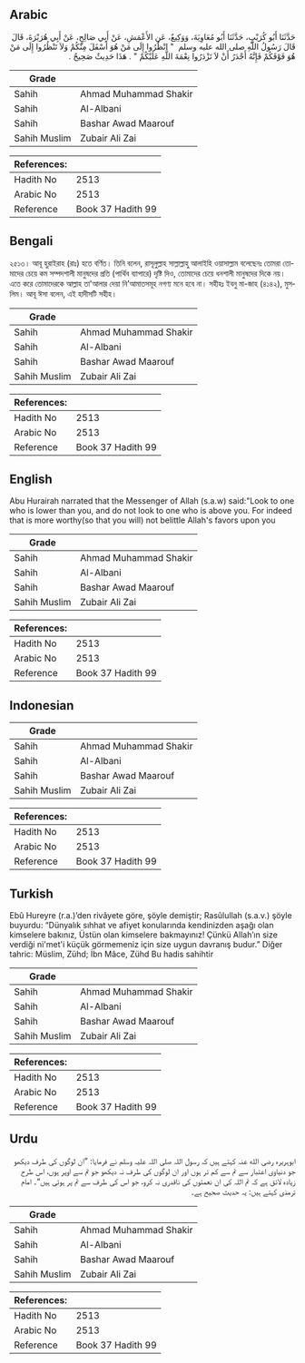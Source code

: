 ## Arabic


<div dir="rtl" lang="ar" style={{fontSize:'larger',backgroundColor:'#f8f9fa',padding:20}}>
حَدَّثَنَا أَبُو كُرَيْبٍ، حَدَّثَنَا أَبُو مُعَاوِيَةَ، وَوَكِيعٌ، عَنِ الأَعْمَشِ، عَنْ أَبِي صَالِحٍ، عَنْ أَبِي هُرَيْرَةَ، قَالَ قَالَ رَسُولُ اللَّهِ صلى الله عليه وسلم ‏ "‏ انْظُرُوا إِلَى مَنْ هُوَ أَسْفَلَ مِنْكُمْ وَلاَ تَنْظُرُوا إِلَى مَنْ هُوَ فَوْقَكُمْ فَإِنَّهُ أَجْدَرُ أَنْ لاَ تَزْدَرُوا نِعْمَةَ اللَّهِ عَلَيْكُمْ ‏"‏ ‏.‏ هَذَا حَدِيثٌ صَحِيحٌ ‏.‏
</div>
<div style={{backgroundColor:'#f8f9fa',padding:20, marginBottom: 10}}><table> <thead> <tr> <th>Grade</th> <th></th> </tr> </thead> <tbody> <tr><td>Sahih</td><td>Ahmad Muhammad Shakir</td></tr><tr><td>Sahih</td><td>Al-Albani</td></tr><tr><td>Sahih</td><td>Bashar Awad Maarouf</td></tr><tr><td>Sahih Muslim</td><td>Zubair Ali Zai</td></tr></tbody></table><table> <thead> <tr> <th>References:</th> <th></th> </tr> </thead> <tbody><tr><td>Hadith No</td><td>2513</td></tr><tr><td>Arabic No</td><td>2513</td></tr><tr><td>Reference</td><td>Book 37 Hadith 99</td></tr></tbody></table></div>

## Bengali


<div dir="ltr" lang="bn" style={{fontSize:'larger',backgroundColor:'#f8f9fa',padding:20}}>
২৫১৩। আবূ হুরাইরাহ (রাঃ) হতে বর্ণিত। তিনি বলেন, রাসূলুল্লাহ সাল্লাল্লাহু আলাইহি ওয়াসাল্লাম বলেছেনঃ তোমরা তোমাদের চেয়ে কম সম্পদশালী মানুষদের প্রতি (পার্থিব ব্যাপারে) দৃষ্টি দিও, তোমাদের চেয়ে ধনশালী মানুষদের দিকে নয়। এতে করে তোমাদেরকে আল্লাহ তা'আলার দেয়া নি’আমাতসমূহ নগণ্য মনে হবে না। সহীহঃ ইবনু মা-জাহ (৪১৪২), মুসলিম। আবূ ঈসা বলেন, এই হাদীসটি সহীহ।
</div>
<div style={{backgroundColor:'#f8f9fa',padding:20, marginBottom: 10}}><table> <thead> <tr> <th>Grade</th> <th></th> </tr> </thead> <tbody> <tr><td>Sahih</td><td>Ahmad Muhammad Shakir</td></tr><tr><td>Sahih</td><td>Al-Albani</td></tr><tr><td>Sahih</td><td>Bashar Awad Maarouf</td></tr><tr><td>Sahih Muslim</td><td>Zubair Ali Zai</td></tr></tbody></table><table> <thead> <tr> <th>References:</th> <th></th> </tr> </thead> <tbody><tr><td>Hadith No</td><td>2513</td></tr><tr><td>Arabic No</td><td>2513</td></tr><tr><td>Reference</td><td>Book 37 Hadith 99</td></tr></tbody></table></div>

## English


<div dir="ltr" lang="en" style={{fontSize:'larger',backgroundColor:'#f8f9fa',padding:20}}>
Abu Hurairah narrated that the Messenger of Allah (s.a.w) said:"Look to one who is lower than you, and do not look to one who is above you. For indeed that is more worthy(so that you will) not belittle Allah's favors upon you
</div>
<div style={{backgroundColor:'#f8f9fa',padding:20, marginBottom: 10}}><table> <thead> <tr> <th>Grade</th> <th></th> </tr> </thead> <tbody> <tr><td>Sahih</td><td>Ahmad Muhammad Shakir</td></tr><tr><td>Sahih</td><td>Al-Albani</td></tr><tr><td>Sahih</td><td>Bashar Awad Maarouf</td></tr><tr><td>Sahih Muslim</td><td>Zubair Ali Zai</td></tr></tbody></table><table> <thead> <tr> <th>References:</th> <th></th> </tr> </thead> <tbody><tr><td>Hadith No</td><td>2513</td></tr><tr><td>Arabic No</td><td>2513</td></tr><tr><td>Reference</td><td>Book 37 Hadith 99</td></tr></tbody></table></div>

## Indonesian


<div dir="ltr" lang="id" style={{fontSize:'larger',backgroundColor:'#f8f9fa',padding:20}}>

</div>
<div style={{backgroundColor:'#f8f9fa',padding:20, marginBottom: 10}}><table> <thead> <tr> <th>Grade</th> <th></th> </tr> </thead> <tbody> <tr><td>Sahih</td><td>Ahmad Muhammad Shakir</td></tr><tr><td>Sahih</td><td>Al-Albani</td></tr><tr><td>Sahih</td><td>Bashar Awad Maarouf</td></tr><tr><td>Sahih Muslim</td><td>Zubair Ali Zai</td></tr></tbody></table><table> <thead> <tr> <th>References:</th> <th></th> </tr> </thead> <tbody><tr><td>Hadith No</td><td>2513</td></tr><tr><td>Arabic No</td><td>2513</td></tr><tr><td>Reference</td><td>Book 37 Hadith 99</td></tr></tbody></table></div>

## Turkish


<div dir="ltr" lang="tr" style={{fontSize:'larger',backgroundColor:'#f8f9fa',padding:20}}>
Ebû Hureyre (r.a.)’den rivâyete göre, şöyle demiştir; Rasûlullah (s.a.v.) şöyle buyurdu: “Dünyalık sıhhat ve afiyet konularında kendinizden aşağı olan kimselere bakınız, Üstün olan kimselere bakmayınız! Çünkü Allah’ın size verdiği ni'met'i küçük görmemeniz için size uygun davranış budur.” Diğer tahric: Müslim, Zühd; İbn Mâce, Zühd Bu hadis sahihtir
</div>
<div style={{backgroundColor:'#f8f9fa',padding:20, marginBottom: 10}}><table> <thead> <tr> <th>Grade</th> <th></th> </tr> </thead> <tbody> <tr><td>Sahih</td><td>Ahmad Muhammad Shakir</td></tr><tr><td>Sahih</td><td>Al-Albani</td></tr><tr><td>Sahih</td><td>Bashar Awad Maarouf</td></tr><tr><td>Sahih Muslim</td><td>Zubair Ali Zai</td></tr></tbody></table><table> <thead> <tr> <th>References:</th> <th></th> </tr> </thead> <tbody><tr><td>Hadith No</td><td>2513</td></tr><tr><td>Arabic No</td><td>2513</td></tr><tr><td>Reference</td><td>Book 37 Hadith 99</td></tr></tbody></table></div>

## Urdu


<div dir="rtl" lang="ur" style={{fontSize:'larger',backgroundColor:'#f8f9fa',padding:20}}>
ابوہریرہ رضی الله عنہ کہتے ہیں کہ رسول اللہ صلی اللہ علیہ وسلم نے فرمایا: ”ان لوگوں کی طرف دیکھو جو دنیاوی اعتبار سے تم سے کم تر ہوں اور ان لوگوں کی طرف نہ دیکھو جو تم سے اوپر ہوں، اس طرح زیادہ لائق ہے کہ تم اللہ کی ان نعمتوں کی ناقدری نہ کرو، جو اس کی طرف سے تم پر ہوئی ہیں“۔ امام ترمذی کہتے ہیں: یہ حدیث صحیح ہے۔
</div>
<div style={{backgroundColor:'#f8f9fa',padding:20, marginBottom: 10}}><table> <thead> <tr> <th>Grade</th> <th></th> </tr> </thead> <tbody> <tr><td>Sahih</td><td>Ahmad Muhammad Shakir</td></tr><tr><td>Sahih</td><td>Al-Albani</td></tr><tr><td>Sahih</td><td>Bashar Awad Maarouf</td></tr><tr><td>Sahih Muslim</td><td>Zubair Ali Zai</td></tr></tbody></table><table> <thead> <tr> <th>References:</th> <th></th> </tr> </thead> <tbody><tr><td>Hadith No</td><td>2513</td></tr><tr><td>Arabic No</td><td>2513</td></tr><tr><td>Reference</td><td>Book 37 Hadith 99</td></tr></tbody></table></div>